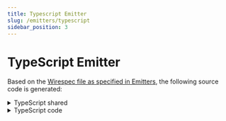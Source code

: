 ```yaml
---
title: Typescript Emitter
slug: /emitters/typescript
sidebar_position: 3
---
```



# TypeScript Emitter

Based on the [Wirespec file as specified in Emitters](./emitters.mdx#examples), the following source code is generated:

<details>
    <summary>TypeScript shared</summary>
    <WirespecShared emitter={Emitters.TYPESCRIPT}/>
</details>

<details>
    <summary>TypeScript code</summary>
    <WirespecCompile emitter={Emitters.TYPESCRIPT}/>
</details>




